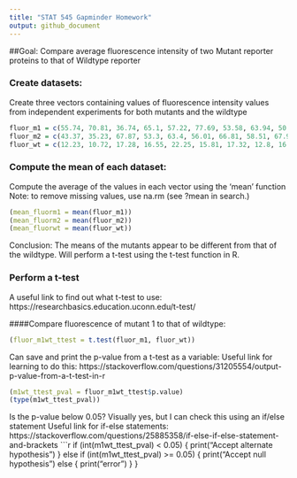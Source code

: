 ```yaml
---
title: "STAT 545 Gapminder Homework"
output: github_document
---
```

##Goal: Compare average fluorescence intensity of two Mutant reporter proteins to that of Wildtype reporter

### Create datasets:

Create three vectors containing values of fluorescence intensity values from independent experiments for both mutants and the wildtype
```r
 
fluor_m1 = c(55.74, 70.81, 36.74, 65.1, 57.22, 77.69, 53.58, 63.94, 50.8, 64.05, 45.09, 58.86)
fluor_m2 = c(43.37, 35.23, 67.87, 53.3, 63.4, 56.01, 66.81, 58.51, 67.98, 53.34, 66.42, 45.71)
fluor_wt = c(12.23, 10.72, 17.28, 16.55, 22.25, 15.81, 17.32, 12.8, 16.5, 14.71, 19.71, 17.86)
```

### Compute the mean of each dataset: 
Compute the average of the values in each vector using the 'mean' function
Note: to remove missing values, use na.rm (see ?mean in search.)

```r
(mean_fluorm1 = mean(fluor_m1))
(mean_fluorm2 = mean(fluor_m2))
(mean_fluorwt = mean(fluor_wt))

```
Conclusion: The means of the mutants appear to be different from that of the wildtype. Will perform a t-test using the t-test function in R. 

### Perform a t-test
A useful link to find out what t-test to use: https://researchbasics.education.uconn.edu/t-test/

####Compare fluorescence of mutant 1 to that of wildtype:
```r
(fluor_m1wt_ttest = t.test(fluor_m1, fluor_wt))
```

Can save and print the p-value from a t-test as a variable: 
Useful link for learning to do this: https://stackoverflow.com/questions/31205554/output-p-value-from-a-t-test-in-r
```r
(m1wt_ttest_pval = fluor_m1wt_ttest$p.value)
(type(m1wt_ttest_pval))
```
Is the p-value below 0.05? Visually yes, but I can check this using an if/else statement
Useful link for if-else statements: https://stackoverflow.com/questions/25885358/if-else-if-else-statement-and-brackets
```r
 if (int(m1wt_ttest_pval) < 0.05) { 
  print("Accept alternate hypothesis")
   } else if (int(m1wt_ttest_pval) >= 0.05) {
  print("Accept null hypothesis")
     else {
       print("error")
     }
} 

